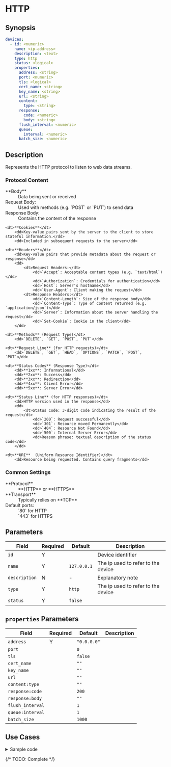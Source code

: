 # HTTP

## Synopsis

```yaml
devices:
  - id: <numeric>
    name: <ip-address>
    description: <text>
    type: http
    status: <logical>
    properties:
      address: <string>
      port: <numeric>
      tls: <logical>
      cert_name: <string>
      key_name: <string>
      url: <string>
      content:
        type: <string>
      response:
        code: <numeric>
        body: <string>
      flush_interval: <numeric>
      queue:
        interval: <numeric>
      batch_size: <numeric>
```

## Description

Represents the HTTP protocol to listen to web data streams.

### Protocol Content

<dl>
	<dt>**Body**</dt>
		<dd>Data being sent or received</dd>
		<dd>
			<dt>Request Body:</dt>
				<dd>Used with methods (e.g. `POST` or `PUT`) to send data</dd>
				<dt>Response Body:</dt>
				<dd>Contains the content of the response</dd>
		</dd>

	<dt>**Cookies**</dt>
		<dd>Key-value pairs sent by the server to the client to store stateful information.</dd>
		<dd>Included in subsequent requests to the server</dd>

	<dt>**Headers**</dt>
		<dd>Key-value pairs that provide metadata about the request or response</dd>
		<dd>
			<dt>Request Headers:</dt>
				<dd>`Accept`: Acceptable content types (e.g. `text/html`)</dd>
				<dd>`Authorization`: Credentials for authentication</dd>
				<dd>`Host`: Server's hostname</dd>
				<dd>`User-Agent`: Client making the request</dd>
			<dt>Response Headers:</dt>
				<dd>`Content-Length`: Size of the response body</dd>
				<dd>`Content-Type`: Type of content returned (e.g. `application/json`)</dd>
				<dd>`Server`: Information about the server handling the request</dd>
				<dd>`Set-Cookie`: Cookie in the client</dd>
		</dd>

	<dt>**Methods** (Request Type)</dt>
		<dd>`DELETE`, `GET`, `POST`, `PUT`</dd>

	<dt>**Request Line** (for HTTP requests)</dt>
		<dd>`DELETE`, `GET`, `HEAD`, `OPTIONS`, `PATCH`, `POST`, `PUT`</dd>

	<dt>**Status Codes** (Response Type)</dt>
		<dd>**1xx**: Informational</dd>
		<dd>**2xx**: Success</dd>
		<dd>**3xx**: Redirection</dd>
		<dd>**4xx**: Client Error</dd>
		<dd>**5xx**: Server Error</dd>

	<dt>**Status Line** (for HTTP responses)</dt>
		<dd>HTTP version used in the response</dd>
		<dd>
			<dt>Status Code: 3-digit code indicating the result of the request</dt>
				<dd>`200`: Request successful</dd>
				<dd>`301`: Resource moved Permanently</dd>
				<dd>`404`: Resource Not Found</dd>
				<dd>`500`: Internal Server Error</dd>
				<dd>Reason phrase: textual description of the status code</dd>
		</dd>

	<dt>**URI**  (Uniform Resource Identifier)</dt>
		<dd>Resource being requested. Contains query fragments</dd>
</dl>

### Common Settings

<dl>
	<dt>**Protocol**</dt>
		<dd>**HTTP** or **HTTPS**</dd>
		<dt>**Transport**</dt>
	<dd>
		Typically relies on **TCP**
		<dt>Default ports:</dt>
			<dd>`80` for HTTP</dd>
			<dd>`443` for HTTPS</dd>
	</dd>
</dl>

## Parameters

|Field|Required|Default|Description|
|---|---|---|---|
|`id`|Y||Device identifier|
|`name`|Y|`127.0.0.1`|The ip used to refer to the device|
|`description`|N|-|Explanatory note|
|`type`|Y|`http`|The ip used to refer to the device|
|`status`|Y|`false`||

## `properties` Parameters

|Field|Required|Default|Description|
|---|---|---|---|
|`address`|Y|`"0.0.0.0"`||
|`port`||`0`||
|`tls`||`false`||
|`cert_name`||`""`||
|`key_name`||`""`||
|`url`||`""`||
|`content:type`||`""`||
|`response:code`||`200`||
|`response:body`||`""`|
|`flush_interval`||`1`||
|`queue:interval`||`1`||
|`batch_size`||`1000`||

## Use Cases

<details>
<summary>Sample code</summary>
```yaml
```
</details>

{/* TODO: Complete */}
